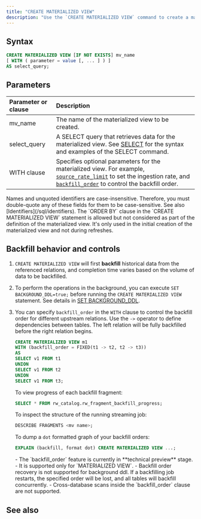 ```yaml
---
title: "CREATE MATERIALIZED VIEW"
description: "Use the `CREATE MATERIALIZED VIEW` command to create a materialized view. A materialized view can be created based on sources, tables, materialized views, or indexes."
---
```


## Syntax

```sql
CREATE MATERIALIZED VIEW [IF NOT EXISTS] mv_name
[ WITH ( parameter = value [, ... ] ) ]
AS select_query;
```

## Parameters

| Parameter or clause | Description                                                                                                                                              |
| :------------------ | :------------------------------------------------------------------------------------------------------------------------------------------------------- |
| mv_name          | The name of the materialized view to be created.                                                                                                         |
| select_query     | A SELECT query that retrieves data for the materialized view. See [SELECT](/sql/commands/sql-select) for the syntax and examples of the SELECT command. |
| WITH clause     | Specifies optional parameters for the materialized view. For example, [`source_rate_limit`](/troubleshoot/troubleshoot-oom#oom-when-creating-materialized-views) to set the ingestion rate, and [`backfill_order`](/sql/commands/sql-create-mv#backfill-behavior-and-controls) to control the backfill order. |

<Note>
Names and unquoted identifiers are case-insensitive. Therefore, you must double-quote any of these fields for them to be case-sensitive. See also [Identifiers](/sql/identifiers).
</Note>

<Note>
The `ORDER BY` clause in the `CREATE MATERIALIZED VIEW` statement is allowed but not considered as part of the definition of the materialized view. It's only used in the initial creation of the materialized view and not during refreshes.
</Note>

## Backfill behavior and controls

1. `CREATE MATERIALIZED VIEW` will first **backfill** historical data from the referenced relations, and completion time varies based on the volume of data to be backfilled.

2. To perform the operations in the background, you can execute `SET BACKGROUND_DDL=true;` before running the `CREATE MATERIALIZED VIEW` statement. See details in [SET BACKGROUND\_DDL](/sql/commands/sql-set-background-ddl).

3. You can specify `backfill_order` in the `WITH` clause to control the backfill order for different upstream relations. Use the `->` operator to define dependencies between tables. The left relation will be fully backfilled before the right relation begins.

    ```sql
    CREATE MATERIALIZED VIEW m1
    WITH (backfill_order = FIXED(t1 -> t2, t2 -> t3))
    AS
    SELECT v1 FROM t1
    UNION
    SELECT v1 FROM t2
    UNION
    SELECT v1 FROM t3;
    ```

    To view progress of each backfill fragment:
    ```sql
    SELECT * FROM rw_catalog.rw_fragment_backfill_progress;
    ```

    To inspect the structure of the running streaming job:
    ```sql
    DESCRIBE FRAGMENTS <mv name>;
    ```

    To dump a `dot` formatted graph of your backfill orders:

    ```sql
    EXPLAIN (backfill, format dot) CREATE MATERIALIZED VIEW ...;
    ```

    <Note>
    - The `backfill_order` feature is currently in **technical preview** stage.
    - It is supported only for `MATERIALIZED VIEW`.
    - Backfill order recovery is not supported for background ddl. If a backfilling job restarts, the specified order will be lost, and all tables will backfill concurrently.
    - Cross-database scans inside the `backfill_order` clause are not supported.
    </Note>

## See also

<CardGroup>
  <Card
    title="Overview of data processing"
    icon="database"
    href="/processing/overview"
    horizontal
  />
</CardGroup>
